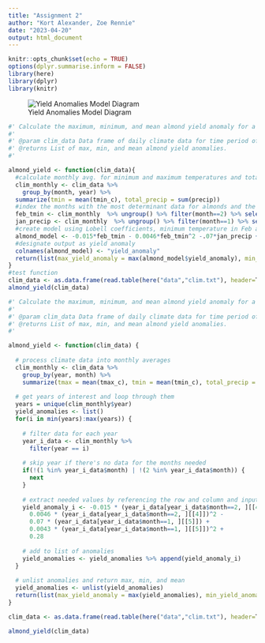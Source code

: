 ```yaml
---
title: "Assignment 2"
author: "Kort Alexander, Zoe Rennie"
date: "2023-04-20"
output: html_document
---
```


```r
knitr::opts_chunk$set(echo = TRUE)
options(dplyr.summarise.inform = FALSE)
library(here)
library(dplyr)
library(knitr)
```

![Yield Anomalies Model Diagram](almond_function_diagram.png)

```r
#' Calculate the maximum, minimum, and mean almond yield anomaly for a given time series.
#' 
#' @param clim_data Data frame of daily climate data for time period of interest. Columns: day, month, year, wy, tmax_c, tmin_c, precip.
#' @returns List of max, min, and mean almond yield anomalies.
#'

almond_yield <- function(clim_data){
  #calculate monthly avg. for minimum and maximum temperatures and total precipitation per month
  clim_monthly <- clim_data %>%
    group_by(month, year) %>%
  summarize(tmin = mean(tmin_c), total_precip = sum(precip))
  #index the months with the most determinant data for almonds and the respective data (precipitation in January and min. temperature in February)
  feb_tmin <- clim_monthly  %>% ungroup() %>% filter(month==2) %>% select(tmin)
  jan_precip <- clim_monthly  %>% ungroup() %>% filter(month==1) %>% select(total_precip)
  #create model using Lobell coefficients, minimum temperature in Feb and total precip in Jan
  almond_model <- -0.015*feb_tmin - 0.0046*feb_tmin^2 -.07*jan_precip + .0043*jan_precip^2 + .28
  #designate output as yield anomaly
  colnames(almond_model) <- "yield_anomaly"
  return(list(max_yield_anomaly = max(almond_model$yield_anomaly), min_yield_anomaly = min(almond_model$yield_anomaly), mean_yield_anomaly = mean(almond_model$yield_anomaly)))
}
#test function
clim_data <- as.data.frame(read.table(here("data","clim.txt"), header=T))
almond_yield(clim_data)
```

```r
#' Calculate the maximum, minimum, and mean almond yield anomaly for a given time series.
#' 
#' @param clim_data Data frame of daily climate data for time period of interest. Columns: day, month, year, wy, tmax_c, tmin_c, precip.
#' @returns List of max, min, and mean almond yield anomalies.
#' 

almond_yield <- function(clim_data) {
  
  # process climate data into monthly averages
  clim_monthly <- clim_data %>% 
    group_by(year, month) %>% 
    summarize(tmax = mean(tmax_c), tmin = mean(tmin_c), total_precip = sum(precip))
  
  # get years of interest and loop through them
  years = unique(clim_monthly$year)
  yield_anomalies <- list()
  for(i in min(years):max(years)) {
    
    # filter data for each year
    year_i_data <- clim_monthly %>% 
      filter(year == i)
    
    # skip year if there's no data for the months needed
    if(!(1 %in% year_i_data$month) | !(2 %in% year_i_data$month)) {
      next
    }
    
    # extract needed values by referencing the row and column and input into formula
    yield_anomaly_i <- -0.015 * (year_i_data[year_i_data$month==2, ][[4]]) -
      0.0046 * (year_i_data[year_i_data$month==2, ][[4]])^2 -
      0.07 * (year_i_data[year_i_data$month==1, ][[5]]) +
      0.0043 * (year_i_data[year_i_data$month==1, ][[5]])^2 +
      0.28
    
    # add to list of anomalies
    yield_anomalies <- yield_anomalies %>% append(yield_anomaly_i)
  }
  
  # unlist anomalies and return max, min, and mean
  yield_anomalies <- unlist(yield_anomalies)
  return(list(max_yield_anomaly = max(yield_anomalies), min_yield_anomaly = min(yield_anomalies), mean_yield_anomaly = mean(yield_anomalies)))
}

clim_data <- as.data.frame(read.table(here("data","clim.txt"), header=T))

almond_yield(clim_data)
```
